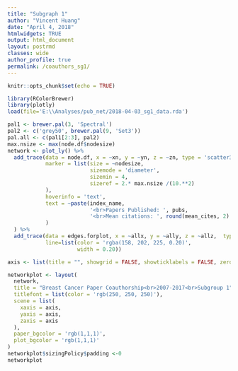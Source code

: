 ```yaml
---
title: "Subgraph 1"
author: "Vincent Huang"
date: "April 4, 2018"
htmlwidgets: TRUE
output: html_document
layout: postrmd
classes: wide
author_profile: true
permalink: /coauthors_sg1/
---
```


```r
knitr::opts_chunk$set(echo = TRUE)
```


```r
library(RColorBrewer)
library(plotly)
load(file='E:\\Analyses/pub_net/2018-04-03_sg1_data.rda')

pal1 <- brewer.pal(3, 'Spectral')
pal2 <- c('grey50', brewer.pal(9, 'Set3'))
pal.all <- c(pal1[2:3], pal2)
max.nsize <- max(node.df$nodesize)
network <- plot_ly() %>%
  add_trace(data = node.df, x = ~xn, y = ~yn, z = ~zn, type = 'scatter3d', mode = "markers", color = ~nodesize, colors = ~pal1, name = 'Pubs', 
            marker = list(size = ~nodesize, 
                          sizemode = 'diameter',
                          sizemin = 4,
                          sizeref = 2.* max.nsize /(10.**2)
            ),
            hoverinfo = 'text', 
            text = ~paste(index_name, 
                          '<br>Papers Published: ', pubs,
                          '<br>Mean citations: ', round(mean_cites, 2)
            )
  ) %>%
  add_trace(data = edges.forplot, x = ~allx, y = ~ally, z = ~allz,  type = 'scatter3d', mode = "lines", hoverinfo = 'none', connectgaps=FALSE, showlegend = TRUE, name = "CoAuthorship" ,
            line=list(color = 'rgba(158, 202, 225, 0.20)',
                      width = 0.20))

axis <- list(title = "", showgrid = FALSE, showticklabels = FALSE, zeroline = FALSE)

networkplot <- layout(
  network,
  title = "Breast Cancer Paper Coauthorship<br>2007-2017<br>Subgroup 1",
  titlefont = list(color = 'rgb(250, 250, 250)'),
  scene = list(
    xaxis = axis,
    yaxis = axis,
    zaxis = axis
  ),
  paper_bgcolor = 'rgb(1,1,1)',
  plot_bgcolor = 'rgb(1,1,1)'
)
networkplot$sizingPolicy$padding <-0
networkplot
```
